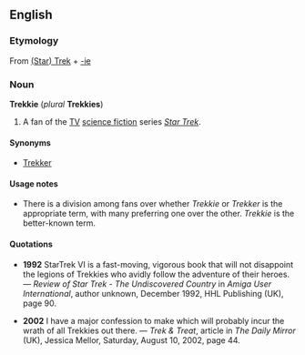 ==English==
===Etymology===
From [[w:Star Trek|(Star) Trek]] + [[-ie]]

===Noun===
'''Trekkie''' (''plural'' '''Trekkies''')

#A fan of the [[TV]] [[science fiction]] series ''[[w:Star_Trek|Star Trek]]''.

====Synonyms====
*[[Trekker]]

====Usage notes====
*There is a division among fans over whether ''Trekkie'' or ''Trekker'' is the appropriate term, with many preferring one over the other.  ''Trekkie'' is the better-known term.

====Quotations====
*'''1992''' StarTrek VI is a fast-moving, vigorous book that will not disappoint the legions of Trekkies who avidly follow the adventure of their heroes. &mdash; ''Review of Star Trek - The Undiscovered Country'' in ''Amiga User International'', author unknown, December 1992, HHL Publishing (UK), page 90.

*'''2002''' I have a major confession to make which will probably incur the wrath of all Trekkies out there. &mdash; ''Trek & Treat'', article in ''The Daily Mirror'' (UK), Jessica Mellor, Saturday, August 10, 2002, page 44.